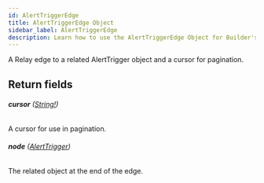 ```yaml
---
id: AlertTriggerEdge
title: AlertTriggerEdge Object
sidebar_label: AlertTriggerEdge
description: Learn how to use the AlertTriggerEdge Object for Builder's API.
---
```


A Relay edge to a related AlertTrigger object and a cursor for pagination.

## Return fields

###### <b>cursor</b> ([String!](/docs/composer/builder/api/schema/scalar/String.mdx))

A cursor for use in pagination.

###### <b>node</b> ([AlertTrigger](/docs/composer/builder/api/schema/object/AlertTrigger.mdx))

The related object at the end of the edge.

